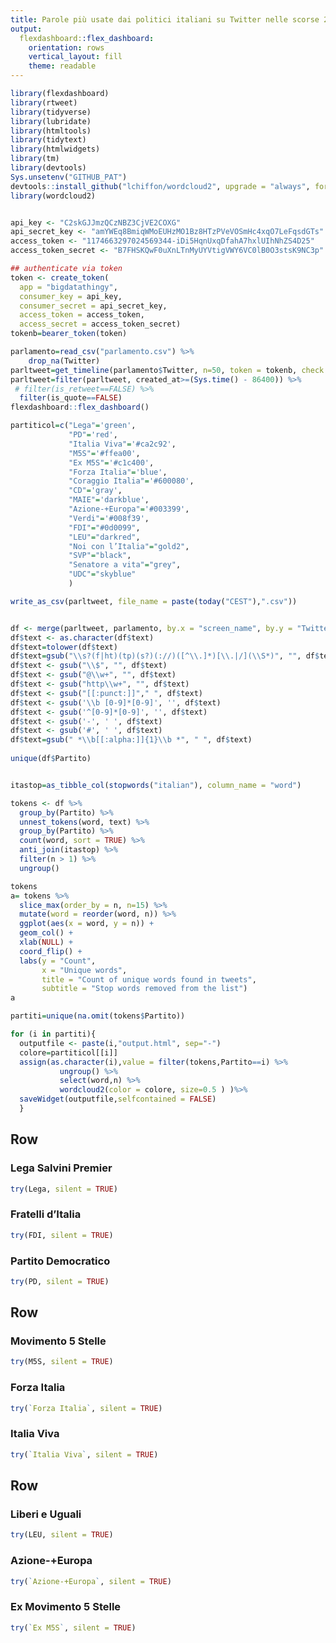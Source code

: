 ```yaml
---
title: Parole più usate dai politici italiani su Twitter nelle scorse 24 ore
output: 
  flexdashboard::flex_dashboard:
    orientation: rows
    vertical_layout: fill
    theme: readable
---
```


<style>

</style>

```r

library(flexdashboard)
library(rtweet)
library(tidyverse)
library(lubridate)
library(htmltools)
library(tidytext)
library(htmlwidgets)
library(tm)
library(devtools)
Sys.unsetenv("GITHUB_PAT")
devtools::install_github("lchiffon/wordcloud2", upgrade = "always", force = TRUE)
library(wordcloud2)


api_key <- "C2skGJJmzQCzNBZ3CjVE2COXG"
api_secret_key <- "amYWEq8BmiqWMoEUHzMO1Bz8HTzPVeVOSmHc4xqO7LeFqsdGTs"
access_token <- "1174663297024569344-iDi5HqnUxqDfahA7hxlUIhNhZS4D25"
access_token_secret <- "B7FHSKQwF0uXnLTnMyUYVtigVWY6VC0lB0O3stsK9NC3p"

## authenticate via token
token <- create_token(
  app = "bigdatathingy",
  consumer_key = api_key,
  consumer_secret = api_secret_key,
  access_token = access_token,
  access_secret = access_token_secret)
tokenb=bearer_token(token)

parlamento=read_csv("parlamento.csv") %>% 
    drop_na(Twitter)
parltweet=get_timeline(parlamento$Twitter, n=50, token = tokenb, check = FALSE)
parltweet=filter(parltweet, created_at>=(Sys.time() - 86400)) %>% 
 # filter(is_retweet==FALSE) %>% 
  filter(is_quote==FALSE)
flexdashboard::flex_dashboard()

partiticol=c("Lega"='green',
             "PD"='red',
             "Italia Viva"='#ca2c92',
             "M5S"='#ffea00', 
             "Ex M5S"='#c1c400', 
             "Forza Italia"='blue',
             "Coraggio Italia"='#600080',
             "CD"='gray',
             "MAIE"='darkblue',
             "Azione-+Europa"='#003399',
             "Verdi"='#008f39',
             "FDI"="#0d0099",
             "LEU"="darkred",
             "Noi con l’Italia"="gold2",
             "SVP"="black",
             "Senatore a vita"="grey",
             "UDC"="skyblue"
             )

write_as_csv(parltweet, file_name = paste(today("CEST"),".csv"))


df <- merge(parltweet, parlamento, by.x = "screen_name", by.y = "Twitter")
df$text <- as.character(df$text)
df$text=tolower(df$text)
df$text=gsub("\\s?(f|ht)(tp)(s?)(://)([^\\.]*)[\\.|/](\\S*)", "", df$text)
df$text <- gsub("\\$", "", df$text) 
df$text <- gsub("@\\w+", "", df$text)
df$text <- gsub("http\\w+", "", df$text)
df$text <- gsub("[[:punct:]]"," ", df$text)
df$text <- gsub('\\b [0-9]*[0-9]', '', df$text)
df$text <- gsub('^[0-9]*[0-9]', '', df$text)
df$text <- gsub('-', ' ', df$text)
df$text <- gsub('#', ' ', df$text)
df$text=gsub(" *\\b[[:alpha:]]{1}\\b *", " ", df$text)
  
unique(df$Partito)


itastop=as_tibble_col(stopwords("italian"), column_name = "word")

tokens <- df %>% 
  group_by(Partito) %>% 
  unnest_tokens(word, text) %>%
  group_by(Partito) %>% 
  count(word, sort = TRUE) %>% 
  anti_join(itastop) %>% 
  filter(n > 1) %>% 
  ungroup()

tokens
a= tokens %>% 
  slice_max(order_by = n, n=15) %>% 
  mutate(word = reorder(word, n)) %>% 
  ggplot(aes(x = word, y = n)) +
  geom_col() +
  xlab(NULL) +
  coord_flip() +
  labs(y = "Count",
       x = "Unique words",
       title = "Count of unique words found in tweets",
       subtitle = "Stop words removed from the list")
a

partiti=unique(na.omit(tokens$Partito))

for (i in partiti){
  outputfile <- paste(i,"output.html", sep="-")
  colore=partiticol[[i]]
  assign(as.character(i),value = filter(tokens,Partito==i) %>% 
           ungroup() %>% 
           select(word,n) %>% 
           wordcloud2(color = colore, size=0.5 ) )%>% 
  saveWidget(outputfile,selfcontained = FALSE)
  }
```

Row
-----------------------------------------------------------------------

### Lega Salvini Premier

```r
try(Lega, silent = TRUE)
```


### Fratelli d'Italia
```r
try(FDI, silent = TRUE)
```


### Partito Democratico
```r
try(PD, silent = TRUE)
```



Row
-----------------------------------------------------------------------

### Movimento 5 Stelle

```r
try(M5S, silent = TRUE)
```

### Forza Italia

```r
try(`Forza Italia`, silent = TRUE)
```


### Italia Viva
```r
try(`Italia Viva`, silent = TRUE)
```



Row
-----------------------------------------------------------------------

### Liberi e Uguali

```r
try(LEU, silent = TRUE)
```


### Azione-+Europa

```r
try(`Azione-+Europa`, silent = TRUE)
```


### Ex Movimento 5 Stelle

```r
try(`Ex M5S`, silent = TRUE)
```

